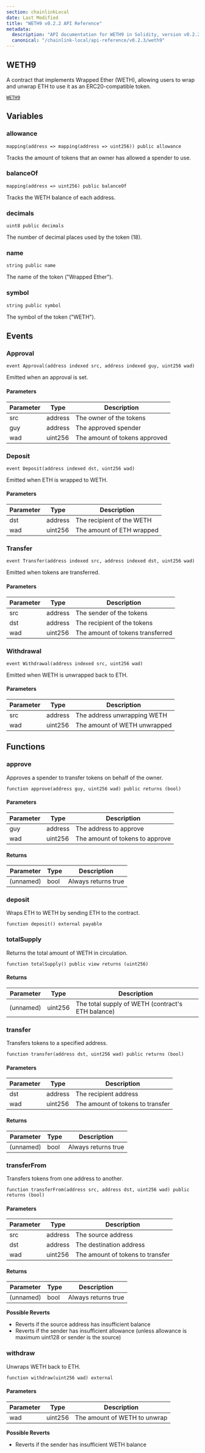 ```yaml
---
section: chainlinkLocal
date: Last Modified
title: "WETH9 v0.2.2 API Reference"
metadata:
  description: "API documentation for WETH9 in Solidity, version v0.2.2."
  canonical: "/chainlink-local/api-reference/v0.2.3/weth9"
---
```



## WETH9

A contract that implements Wrapped Ether (WETH), allowing users to wrap and unwrap ETH to use it as an ERC20-compatible token.

[`WETH9`](https://github.com/smartcontractkit/chainlink-local/blob/cd3bfb8c42716cfb791174314eba2c0d178551b9/src/shared/WETH9.sol)

## Variables

### allowance

```solidity
mapping(address => mapping(address => uint256)) public allowance
```

<Aside>

Tracks the amount of tokens that an owner has allowed a spender to use.

</Aside>

### balanceOf

```solidity
mapping(address => uint256) public balanceOf
```

<Aside>

Tracks the WETH balance of each address.

</Aside>

### decimals

```solidity
uint8 public decimals
```

<Aside>

The number of decimal places used by the token (18).

</Aside>

### name

```solidity
string public name
```

<Aside>

The name of the token ("Wrapped Ether").

</Aside>

### symbol

```solidity
string public symbol
```

<Aside>

The symbol of the token ("WETH").

</Aside>

## Events

### Approval

```solidity
event Approval(address indexed src, address indexed guy, uint256 wad)
```

Emitted when an approval is set.

#### Parameters

| Parameter | Type    | Description                   |
| --------- | ------- | ----------------------------- |
| src       | address | The owner of the tokens       |
| guy       | address | The approved spender          |
| wad       | uint256 | The amount of tokens approved |

### Deposit

```solidity
event Deposit(address indexed dst, uint256 wad)
```

Emitted when ETH is wrapped to WETH.

#### Parameters

| Parameter | Type    | Description               |
| --------- | ------- | ------------------------- |
| dst       | address | The recipient of the WETH |
| wad       | uint256 | The amount of ETH wrapped |

### Transfer

```solidity
event Transfer(address indexed src, address indexed dst, uint256 wad)
```

Emitted when tokens are transferred.

#### Parameters

| Parameter | Type    | Description                      |
| --------- | ------- | -------------------------------- |
| src       | address | The sender of the tokens         |
| dst       | address | The recipient of the tokens      |
| wad       | uint256 | The amount of tokens transferred |

### Withdrawal

```solidity
event Withdrawal(address indexed src, uint256 wad)
```

Emitted when WETH is unwrapped back to ETH.

#### Parameters

| Parameter | Type    | Description                  |
| --------- | ------- | ---------------------------- |
| src       | address | The address unwrapping WETH  |
| wad       | uint256 | The amount of WETH unwrapped |

## Functions

### approve

Approves a spender to transfer tokens on behalf of the owner.

```solidity
function approve(address guy, uint256 wad) public returns (bool)
```

#### Parameters

| Parameter | Type    | Description                     |
| --------- | ------- | ------------------------------- |
| guy       | address | The address to approve          |
| wad       | uint256 | The amount of tokens to approve |

#### Returns

| Parameter | Type | Description         |
| --------- | ---- | ------------------- |
| (unnamed) | bool | Always returns true |

### deposit

Wraps ETH to WETH by sending ETH to the contract.

```solidity
function deposit() external payable
```

### totalSupply

Returns the total amount of WETH in circulation.

```solidity
function totalSupply() public view returns (uint256)
```

#### Returns

| Parameter | Type    | Description                                       |
| --------- | ------- | ------------------------------------------------- |
| (unnamed) | uint256 | The total supply of WETH (contract's ETH balance) |

### transfer

Transfers tokens to a specified address.

```solidity
function transfer(address dst, uint256 wad) public returns (bool)
```

#### Parameters

| Parameter | Type    | Description                      |
| --------- | ------- | -------------------------------- |
| dst       | address | The recipient address            |
| wad       | uint256 | The amount of tokens to transfer |

#### Returns

| Parameter | Type | Description         |
| --------- | ---- | ------------------- |
| (unnamed) | bool | Always returns true |

### transferFrom

Transfers tokens from one address to another.

```solidity
function transferFrom(address src, address dst, uint256 wad) public returns (bool)
```

#### Parameters

| Parameter | Type    | Description                      |
| --------- | ------- | -------------------------------- |
| src       | address | The source address               |
| dst       | address | The destination address          |
| wad       | uint256 | The amount of tokens to transfer |

#### Returns

| Parameter | Type | Description         |
| --------- | ---- | ------------------- |
| (unnamed) | bool | Always returns true |

<Aside type="caution">

**Possible Reverts**

- Reverts if the source address has insufficient balance
- Reverts if the sender has insufficient allowance (unless allowance is maximum uint128 or sender is the source)

</Aside>

### withdraw

Unwraps WETH back to ETH.

```solidity
function withdraw(uint256 wad) external
```

#### Parameters

| Parameter | Type    | Description                  |
| --------- | ------- | ---------------------------- |
| wad       | uint256 | The amount of WETH to unwrap |

<Aside type="caution">

**Possible Reverts**

- Reverts if the sender has insufficient WETH balance

</Aside>
